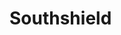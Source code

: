 
# Southshield

<ProjectDetails
  region="Reach"
  house="House Serry"
  type="Landmark"
  status="Not Started"
  warp="/warp southshield"
  projectLead=""
  dateStarted="Invalid Date"
  dateCompleted="Invalid Date"
/>

